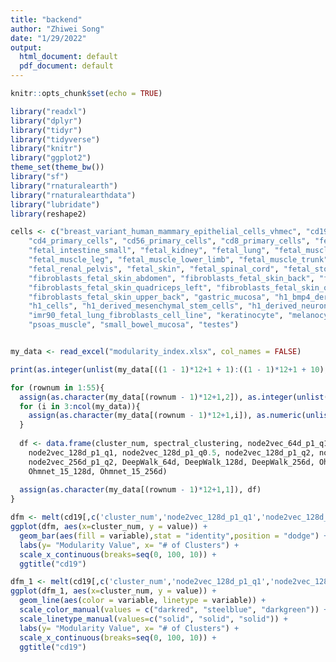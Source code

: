```yaml
---
title: "backend"
author: "Zhiwei Song"
date: "1/29/2022"
output:
  html_document: default
  pdf_document: default
---
```


```r
knitr::opts_chunk$set(echo = TRUE)
```

```r
library("readxl")
library("dplyr")
library("tidyr")
library("tidyverse")
library("knitr")
library("ggplot2")
theme_set(theme_bw())
library("sf")
library("rnaturalearth")
library("rnaturalearthdata")
library("lubridate")
library(reshape2)
```

```r
cells <- c("breast_variant_human_mammary_epithelial_cells_vhmec", "cd19", "cd34_primary_cells", "cd3_primary_cells", 
    "cd4_primary_cells", "cd56_primary_cells", "cd8_primary_cells", "fetal_adrenal_gland", "fetal_heart", "fetal_intestine_large", 
    "fetal_intestine_small", "fetal_kidney", "fetal_lung", "fetal_muscle", "fetal_muscle_arm", "fetal_muscle_back", 
    "fetal_muscle_leg", "fetal_muscle_lower_limb", "fetal_muscle_trunk", "fetal_ovary", "fetal_renal_cortex", 
    "fetal_renal_pelvis", "fetal_skin", "fetal_spinal_cord", "fetal_stomach", "fetal_testes", "fetal_thymus", "fibroblast", 
    "fibroblasts_fetal_skin_abdomen", "fibroblasts_fetal_skin_back", "fibroblasts_fetal_skin_biceps_left", "fibroblasts_fetal_skin_biceps_right", 
    "fibroblasts_fetal_skin_quadriceps_left", "fibroblasts_fetal_skin_quadriceps_right", "fibroblasts_fetal_skin_scalp", 
    "fibroblasts_fetal_skin_upper_back", "gastric_mucosa", "h1_bmp4_derived_mesendoderm_cultured_cells", "h1_bmp4_derived_trophoblast_cultured_cells", 
    "h1_cells", "h1_derived_mesenchymal_stem_cells", "h1_derived_neuronal_progenitor_cultured_cells", "h9_cells", 
    "imr90_fetal_lung_fibroblasts_cell_line", "keratinocyte", "melanocyte", "ovary", "pancreas", "placenta", 
    "psoas_muscle", "small_bowel_mucosa", "testes")


my_data <- read_excel("modularity_index.xlsx", col_names = FALSE)
```
```r
print(as.integer(unlist(my_data[((1 - 1)*12+1 + 1):((1 - 1)*12+1 + 10), 2])))
```



```r
for (rownum in 1:55){
  assign(as.character(my_data[(rownum - 1)*12+1,2]), as.integer(unlist(my_data[((rownum-1)*12+1 + 1):((rownum - 1)*12+1 + 10), 2])))
  for (i in 3:ncol(my_data)){
    assign(as.character(my_data[(rownum - 1)*12+1,i]), as.numeric(unlist(my_data[((rownum-1)*12+1 + 1):((rownum - 1)*12+1 + 10), i])))
  }
  
  df <- data.frame(cluster_num, spectral_clustering, node2vec_64d_p1_q1, node2vec_64d_p1_q0.5, node2vec_64d_p1_q2,
    node2vec_128d_p1_q1, node2vec_128d_p1_q0.5, node2vec_128d_p1_q2, node2vec_256d_p1_q1, node2vec_256d_p1_q0.5,
    node2vec_256d_p1_q2, DeepWalk_64d, DeepWalk_128d, DeepWalk_256d, Ohmnet_15_64d,
    Ohmnet_15_128d, Ohmnet_15_256d)
  
  assign(as.character(my_data[(rownum - 1)*12+1,1]), df)
}
```

```r
dfm <- melt(cd19[,c('cluster_num','node2vec_128d_p1_q1','node2vec_128d_p1_q0.5','node2vec_128d_p1_q2')],id.vars = 1)
ggplot(dfm, aes(x=cluster_num, y = value)) + 
  geom_bar(aes(fill = variable),stat = "identity",position = "dodge") +
  labs(y= "Modularity Value", x= "# of Clusters") +
  scale_x_continuous(breaks=seq(0, 100, 10)) +
  ggtitle("cd19")
```

```r
dfm_1 <- melt(cd19[,c('cluster_num','node2vec_128d_p1_q1','node2vec_128d_p1_q0.5','node2vec_128d_p1_q2')],id.vars = 1)
ggplot(dfm_1, aes(x=cluster_num, y = value)) + 
  geom_line(aes(color = variable, linetype = variable)) +
  scale_color_manual(values = c("darkred", "steelblue", "darkgreen")) +
  scale_linetype_manual(values=c("solid", "solid", "solid")) +
  labs(y= "Modularity Value", x= "# of Clusters") +
  scale_x_continuous(breaks=seq(0, 100, 10)) +
  ggtitle("cd19")
```


